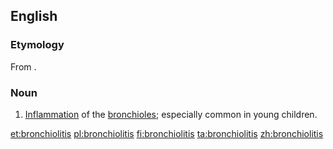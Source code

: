 ==English==
{{wikipedia}}
===Etymology===
From {{suffix|bronchiole|itis|lang=en}}.

===Noun===
{{en-noun|-}}

# {{context|medicine|lang=en}} [[inflammation|Inflammation]] of the [[bronchiole]]s; especially common in young children.

[[et:bronchiolitis]]
[[pl:bronchiolitis]]
[[fi:bronchiolitis]]
[[ta:bronchiolitis]]
[[zh:bronchiolitis]]